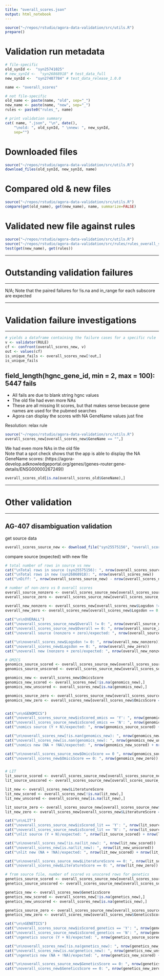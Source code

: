 ```yaml
---
title: "overall_scores.json"
output: html_notebook
---
```


```r
source("~/repos/rstudio/agora-data-validation/src/utils.R")
prepare()
```

# Validation run metadata
```r
# file-specific
old_synId <-  "syn25741025" 
# new_synId <-  "syn26868918" # test_data_full
new_synId <-  "syn27407784" # test_data_release_1.0.0

name <- "overall_scores"

# not file-specific
old_name <- paste(name, "old", sep="_")
new_name <- paste(name, "new", sep="_")
rules <- paste0("rules_", name)

# print validation summary
cat( name, ".json", "\n", date(),
    "\nold: ", old_synId, " \nnew: ", new_synId,
    sep="")
```

# Downloaded files
```r
source("~/repos/rstudio/agora-data-validation/src/utils.R")
download_files(old_synId, new_synId, name)
```

# Compared old & new files
```r
source("~/repos/rstudio/agora-data-validation/src/utils.R")
compare(get(old_name), get(new_name), name, summarize=FALSE)
```


# Validated new file against rules
```r
source("~/repos/rstudio/agora-data-validation/src/utils.R")
source("~/repos/rstudio/agora-data-validation/src/rules/rules_overall_scores.R")
test(get(new_name), get(rules))
```
***
# Outstanding validation failures
***
N/A; Note that the paired failures for !is.na and in_range for each subscore are expected

***
# Validation failure investigations
***

```r
# yields a dataframe containing the failure cases for a specific rule
v <- validator(RULE)
cf <- confront(overall_scores_new, v)
out <- values(cf)
is_unique_fails <- overall_scores_new[!out,]
is_unique_fails
```



## field_length(hgnc_gene_id, min = 2, max = 100): 5447 fails

- All fails are due to blank string hgnc values  
- The old file had even more NAs  
- These are all missing lit scores, but that makes sense because gene names are used for the pubmed searches  
- Agora can display the scores with NA GeneName values just fine  

Resolution: relax rule

```r
source("~/repos/rstudio/agora-data-validation/src/utils.R")
overall_scores_new[overall_scores_new$GeneName == "",]
```


We had even more NAs in the old file  
Note that a spot check shows that the app is able to display the NA GeneName scores:   (https://agora-develop.adknowledgeportal.org/genes/(genes-router:gene-details/ENSG00000267249))  

```r
overall_scores_old[is.na(overall_scores_old$GeneName),]
```

***
# Other validation
***

## AG-407 disambiguation validation

get source data

```r
overall_scores_source_new <- download_file("syn25575156", "overall_scores_source", "table")
```

compare source (expected) with new file

```r

# total number of rows in source vs new
cat("\nTotal rows in source (syn25575156): ", nrow(overall_scores_source_new))
cat("\nTotal rows in new (syn26868918): ", nrow(overall_scores_new))
cat("\nDiff: ", nrow(overall_scores_source_new) - nrow(overall_scores_new))

# number of non-zero vs 0 overall scores
overall_source_nonzero <- overall_scores_source_new[overall_scores_source_new$Overall != 0,]
overall_source_zero <- overall_scores_source_new[overall_scores_source_new$Overall == 0,]

overall_new_nonzero <- overall_scores_new[overall_scores_new$Logsdon != 0,]
overall_new_zero <- overall_scores_new[overall_scores_new$Logsdon == 0,]
        
cat("\n\nOVERALL")                                 
cat("\noverall_scores_source_new$Overall != 0: ", nrow(overall_source_nonzero))
cat("\noverall_scores_source_new$Overall == 0: ", nrow(overall_source_zero))
cat("\noverall source (nonzero + zero)/expected: ", nrow(overall_source_nonzero) + nrow(overall_source_zero), "/", nrow(overall_scores_source_new))

cat("\n\noverall_scores_new$Logsdon != 0: ", nrow(overall_new_nonzero))
cat("\noverall_scores_new$Logsdon == 0: ", nrow(overall_new_zero))
cat("\noverall new (nonzero + zero)/expected: ", nrow(overall_new_nonzero) + nrow(overall_new_zero), "/", nrow(overall_scores_new))

# OMICS
genomics_source_scored <- overall_scores_source_new[overall_scores_source_new$isScored_omics == 'Y', ]
genomics_source_unscored <- overall_scores_source_new[overall_scores_source_new$isScored_omics == 'N', ]

genomics_new <- overall_scores_new$OmicsScore
genomics_new_scored <- overall_scores_new[!is.na(genomics_new),]
genomics_new_unscored <- overall_scores_new[is.na(genomics_new),]

genomics_source_zero <- overall_scores_source_new[overall_scores_source_new$OmicsScore == 0,]
genomics_new_zero <- overall_scores_new[overall_scores_new$OmicsScore == 0, ]


cat("\n\nGENOMICS")
cat("\noverall_scores_source_new$isScored_omics == 'Y': ", nrow(genomics_source_scored))
cat("\noverall_scores_source_new$isScored_omics == 'N': ", nrow(genomics_source_unscored))
cat("\nomics source (Y + N)/expected: ", nrow(genomics_source_scored) + nrow(genomics_source_unscored), "/", nrow(overall_scores_source_new))

cat("\n\noverall_scores_new[!is.nan(genomics_new): ", nrow(genomics_new_scored))
cat("\noverall_scores_new[is.nan(genomics_new): ", nrow(genomics_new_unscored))
cat("\nomics new (NA + !NA)/expected: ", nrow(genomics_new_scored) + nrow(genomics_new_unscored), "/", nrow(overall_scores_new))

cat("\n\noverall_scores_source_new$OmicsScore == 0 ", nrow(genomics_source_zero))
cat("\noverall_scores_new$OmicsScore == 0: ", nrow(genomics_new_zero))


# LIT
lit_source_scored <- overall_scores_source_new[overall_scores_source_new$isScored_lit == 'Y', ]
lit_source_unscored <- overall_scores_source_new[overall_scores_source_new$isScored_lit == 'N', ]

lit_new <- overall_scores_new$LiteratureScore
lit_new_scored <- overall_scores_new[!is.na(lit_new),]
lit_new_unscored <- overall_scores_new[is.na(lit_new),]

lit_source_zero <- overall_scores_source_new[overall_scores_source_new$LiteratureScore == 0,]
lit_new_zero <- overall_scores_new[overall_scores_new$LiteratureScore == 0, ]

cat("\n\nLIT")
cat("\noverall_scores_source_new$isScored_lit == 'Y': ", nrow(lit_source_scored))
cat("\noverall_scores_source_new$isScored_lit == 'N': ", nrow(lit_source_unscored))
cat("\nlit source (Y + N)/expected: ", nrow(lit_source_scored) + nrow(lit_source_unscored), "/", nrow(overall_scores_source_new))

cat("\n\noverall_scores_new[!is.na(lit_new): ", nrow(lit_new_scored))
cat("\noverall_scores_new[is.na(lit_new): ", nrow(lit_new_unscored))
cat("\nlit new (NA + !NA)/expected: ", nrow(lit_new_scored) + nrow(lit_new_unscored), "/", nrow(overall_scores_new))

cat("\n\noverall_scores_source_new$LiteratureScore == 0: ", nrow(lit_source_zero))
cat("\noverall_scores_new$LiteratureScore == 0: ", nrow(lit_new_zero))

# from source file, number of scored vs unscored rows for genetics
genetics_source_scored <- overall_scores_source_new[overall_scores_source_new$isScored_genetics == 'Y', ]
genetics_source_unscored <- overall_scores_source_new[overall_scores_source_new$isScored_genetics == 'N', ]

genetics_new <- overall_scores_new$GeneticsScore
genetics_new_scored <- overall_scores_new[!is.na(genetics_new),]
genetics_new_unscored <- overall_scores_new[is.na(genetics_new),]

genetics_source_zero <- overall_scores_source_new[overall_scores_source_new$GeneticsScore == 0,]
genetics_new_zero <- overall_scores_new[overall_scores_new$GeneticsScore == 0, ]

cat("\n\nGENETICS")
cat("\noverall_scores_source_new$isScored_genetics == 'Y': ", nrow(genetics_source_scored))
cat("\noverall_scores_source_new$isScored_genetics == 'N': ", nrow(genetics_source_unscored))
cat("\ngenetics source (Y + N)/expected: ", nrow(genetics_source_scored) + nrow(genetics_source_unscored), "/", nrow(overall_scores_source_new))

cat("\n\noverall_scores_new[!is.na(genetics_new): ", nrow(genetics_new_scored))
cat("\noverall_scores_new[is.na(genetics_new): ", nrow(genetics_new_unscored))
cat("\ngenetics new (NA + !NA)/expected: ", nrow(genetics_new_scored) + nrow(genetics_new_unscored), "/", nrow(overall_scores_new))

cat("\n\noverall_scores_source_new$GeneticsScore == 0: ", nrow(genetics_source_zero))
cat("\noverall_scores_new$GeneticsScore == 0: ", nrow(genetics_new_zero))

```



